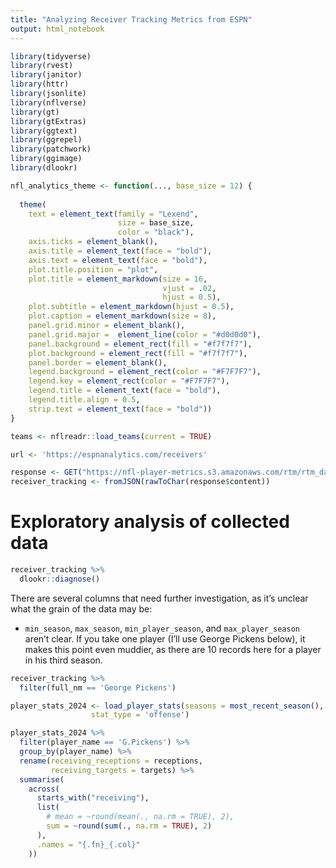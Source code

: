 ```yaml
---
title: "Analyzing Receiver Tracking Metrics from ESPN"
output: html_notebook
---
```


```r
library(tidyverse)
library(rvest)
library(janitor)
library(httr)
library(jsonlite)
library(nflverse)
library(gt)
library(gtExtras)
library(ggtext)
library(ggrepel)
library(patchwork)
library(ggimage)
library(dlookr)
```

```r
nfl_analytics_theme <- function(..., base_size = 12) {
  
  theme(
    text = element_text(family = "Lexend",
                        size = base_size,
                        color = "black"),
    axis.ticks = element_blank(),
    axis.title = element_text(face = "bold"),
    axis.text = element_text(face = "bold"),
    plot.title.position = "plot",
    plot.title = element_markdown(size = 16,
                                  vjust = .02,
                                  hjust = 0.5),
    plot.subtitle = element_markdown(hjust = 0.5),
    plot.caption = element_markdown(size = 8),
    panel.grid.minor = element_blank(),
    panel.grid.major =  element_line(color = "#d0d0d0"),
    panel.background = element_rect(fill = "#f7f7f7"),
    plot.background = element_rect(fill = "#f7f7f7"),
    panel.border = element_blank(),
    legend.background = element_rect(color = "#F7F7F7"),
    legend.key = element_rect(color = "#F7F7F7"),
    legend.title = element_text(face = "bold"),
    legend.title.align = 0.5,
    strip.text = element_text(face = "bold"))
}
```

```r
teams <- nflreadr::load_teams(current = TRUE)
```

```r
url <- 'https://espnanalytics.com/receivers'
```

```r
response <- GET("https://nfl-player-metrics.s3.amazonaws.com/rtm/rtm_data.json")
receiver_tracking <- fromJSON(rawToChar(response$content))
```

# Exploratory analysis of collected data 

```r
receiver_tracking %>% 
  dlookr::diagnose()
```

There are several columns that need further investigation, as it's unclear what the grain of the data may be: 

*  `min_season`, `max_season`, `min_player_season`, and `max_player_season` aren't clear. If you take one player (I'll use George Pickens below), it makes this point even muddier, as there are 10 records here for a player in his third season.

```r
receiver_tracking %>% 
  filter(full_nm == 'George Pickens')
```

```r
player_stats_2024 <- load_player_stats(seasons = most_recent_season(),
                  stat_type = 'offense')
```

```r
player_stats_2024 %>% 
  filter(player_name == 'G.Pickens') %>% 
  group_by(player_name) %>% 
  rename(receiving_receptions = receptions,
         receiving_targets = targets) %>% 
  summarise(
    across(
      starts_with("receiving"),
      list(
        # mean = ~round(mean(., na.rm = TRUE), 2),
        sum = ~round(sum(., na.rm = TRUE), 2)
      ),
      .names = "{.fn}_{.col}"
    ))
```

